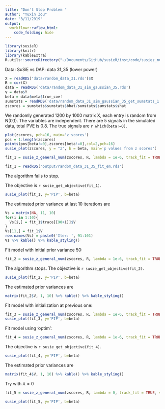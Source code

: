 ```yaml
---
title: "Don't Stop Problem "
author: "Yuxin Zou"
date: "3/11/2019"
output: 
  workflowr::wflow_html:
    code_folding: hide
---
```


```r
library(susieR)
library(knitr)
library(kableExtra)
R.utils::sourceDirectory("~/Documents/GitHub/susieR/inst/code/susiez_num/")
```

Data: SuSiE vs DAP: data 31_35 (lower power)

```r
X = readRDS('data/random_data_31.rds')$X
R = cor(X)
data = readRDS('data/random_data_31_sim_gaussian_35.rds')
y = data$Y
beta = data$meta$true_coef
sumstats = readRDS('data/random_data_31_sim_gaussian_35_get_sumstats_1.rds')
zscores = sumstats$sumstats$bhat/sumstats$sumstats$shat
```
We randomly generated 1200 by 1000 matrix X, each entry is random from N(0,1). The variables are independent. There are 5 signals in the simulated data, total PVE is 0.8. The true signals are `r which(beta!=0)`. 
```r
plot(zscores, pch=16, main='z scores')
pos = 1:length(zscores)
points(pos[beta!=0],zscores[beta!=0],col=2,pch=16)
susie_plot(zscores, y = "z", b = beta, main='p values from z scores')
```

```r
fit_1 = susie_z_general_num(zscores, R, lambda = 1e-6, track_fit = TRUE, verbose = TRUE, max_iter = 100, estimate_prior_method = 'EM')
```

```r
fit_1 = readRDS('output/random_data_31_35_fit_em.rds')
```

The algorithm fails to stop. 

The objective is `r susie_get_objective(fit_1)`.

```r
susie_plot(fit_1, y='PIP', b=beta)
```

The estimated prior variance at last 10 iterations are
```r
Vs = matrix(NA, 11, 10)
for(i in 1:10){
  Vs[i,] = fit_1$trace[[90+i]]$V
}
Vs[11,] = fit_1$V
row.names(Vs) = paste0('Iter: ', 91:101)
Vs %>% kable() %>% kable_styling()
```

Fit model with initial prior variance 50:
```r
fit_2 = susie_z_general_num(zscores, R, lambda = 1e-6, track_fit = TRUE, verbose = TRUE, scaled_prior_variance = 50, estimate_prior_method = 'EM')
```

The algorithm stops. The objective is `r susie_get_objective(fit_2)`. 

```r
susie_plot(fit_2, y='PIP', b=beta)
```

The estimated prior variances are
```r
matrix(fit_2$V, 1, 10) %>% kable() %>% kable_styling()
```

Fit model with initialization at previous one:
```r
fit_3 = susie_z_general_num(zscores, R, lambda = 1e-6, track_fit = TRUE, verbose = TRUE, s_init = fit_2, scaled_prior_variance = fit_2$V)
susie_plot(fit_3, y='PIP', b=beta)
```

Fit model using 'optim':
```r
fit_4 = susie_z_general_num(zscores, R, lambda = 1e-6, track_fit = TRUE, verbose = TRUE, estimate_prior_method = 'optim')
```

The objective is `r susie_get_objective(fit_4)`. 

```r
susie_plot(fit_4, y='PIP', b=beta)
```

The estimated prior variances are
```r
matrix(fit_4$V, 1, 10) %>% kable() %>% kable_styling()
```

Try with $\lambda = 0$
```r
fit_5 = susie_z_general_num(zscores, R, lambda = 0, track_fit = TRUE, verbose = TRUE, estimate_prior_method = 'optim')
```
```r
susie_plot(fit_5, y='PIP', b=beta)
```
